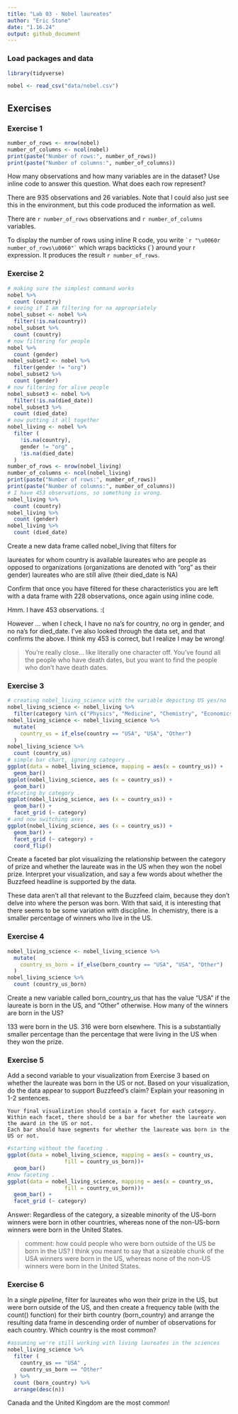 ```yaml
---
title: "Lab 03 - Nobel laureates"
author: "Eric Stone"
date: "1.16.24"
output: github_document
---
```


### Load packages and data

```r
library(tidyverse) 
```

```r
nobel <- read_csv("data/nobel.csv")
```

## Exercises

### Exercise 1

```r
number_of_rows <- nrow(nobel)
number_of_columns <- ncol(nobel)
print(paste("Number of rows:", number_of_rows))
print(paste("Number of columns:", number_of_columns))
```

How many observations and how many variables are in the dataset? Use inline code to answer this question. What does each row represent?

There are 935 observations and 26 variables.  Note that I could also just see this in the environment, but this code produced the information as well.

There are `r number_of_rows` observations and `r number_of_columns` variables. 

To display the number of rows using inline R code, you write `` `r "\u0060r number_of_rows\u0060"` `` which wraps backticks (\`) around your r expression. It produces the result `r number_of_rows`.


### Exercise 2

```r
# making sure the simplest command works
nobel %>%
  count (country)
# seeing if I am filtering for na appropriately
nobel_subset <- nobel %>%
  filter(!is.na(country))
nobel_subset %>%
  count (country)
# now filtering for people
nobel %>%
  count (gender)
nobel_subset2 <- nobel %>%
  filter(gender != "org")
nobel_subset2 %>%
  count (gender)
# now filtering for alive people
nobel_subset3 <- nobel %>%
  filter(!is.na(died_date))
nobel_subset3 %>%
  count (died_date)
# now putting it all together
nobel_living <- nobel %>%
  filter (
    !is.na(country),
    gender != "org" ,
    !is.na(died_date)
  )
number_of_rows <- nrow(nobel_living)
number_of_columns <- ncol(nobel_living)
print(paste("Number of rows:", number_of_rows))
print(paste("Number of columns:", number_of_columns))
# I have 453 observations, so something is wrong.
nobel_living %>%
  count (country)
nobel_living %>%
  count (gender)
nobel_living %>%
  count (died_date)
```

Create a new data frame called nobel_living that filters for

   laureates for whom country is available
   laureates who are people as opposed to organizations (organizations are  denoted with "org" as their gender)
   laureates who are still alive (their died_date is NA)

Confirm that once you have filtered for these characteristics you are left with a data frame with 228 observations, once again using inline code.

Hmm.  I have 453 observations. :(

However ... when I check, I have no na's for country, no org in gender, and no na's for died_date.  I've also looked through the data set, and that confirms the above.  I think my 453 is correct, but I realize I may be wrong!

> You're really close... like literally one character off. You've found all the people who have death dates, but you want to find the people who don't have death dates.

### Exercise 3


```r
# creating nobel_living_science with the variable depicting US yes/no
nobel_living_science <- nobel_living %>%
  filter(category %in% c("Physics", "Medicine", "Chemistry", "Economics"))
nobel_living_science <- nobel_living_science %>%
  mutate(
    country_us = if_else(country == "USA", "USA", "Other")
  )
nobel_living_science %>%
  count (country_us)
# simple bar chart, ignoring category .
ggplot(data = nobel_living_science, mapping = aes(x = country_us)) +
  geom_bar()
ggplot(nobel_living_science, aes (x = country_us)) +
  geom_bar()
#faceting by category .
ggplot(nobel_living_science, aes (x = country_us)) +
  geom_bar() +
  facet_grid (~ category)
# and now switching axes .
ggplot(nobel_living_science, aes (x = country_us)) +
  geom_bar() +
  facet_grid (~ category) +
  coord_flip()
```

Create a faceted bar plot visualizing the relationship between the category of prize and whether the laureate was in the US when they won the nobel prize. Interpret your visualization, and say a few words about whether the Buzzfeed headline is supported by the data.

These data aren't all that relevant to the Buzzfeed claim, because they don't delve into where the person was born. With that said, it is interesting that there seems to be some variation with discipline. In chemistry, there is a smaller percentage of winners who live in the US.


### Exercise 4


```r
nobel_living_science <- nobel_living_science %>%
  mutate(
    country_us_born = if_else(born_country == "USA", "USA", "Other")
  )
nobel_living_science %>%
  count (country_us_born)
```

Create a new variable called born_country_us that has the value "USA" if the laureate is born in the US, and "Other" otherwise. How many of the winners are born in the US?

133 were born in the US. 316 were born elsewhere. This is a substantially smaller percentage than the percentage that were living in the US when they won the prize.

### Exercise 5

Add a second variable to your visualization from Exercise 3 based on whether the laureate was born in the US or not. Based on your visualization, do the data appear to support Buzzfeed’s claim? Explain your reasoning in 1-2 sentences.

    Your final visualization should contain a facet for each category.
    Within each facet, there should be a bar for whether the laureate won the award in the US or not.
    Each bar should have segments for whether the laureate was born in the US or not.


```r
#starting without the faceting .
ggplot(data = nobel_living_science, mapping = aes(x = country_us, 
                  fill = country_us_born))+
  geom_bar()
#now faceting .
ggplot(data = nobel_living_science, mapping = aes(x = country_us, 
                  fill = country_us_born))+
  geom_bar() +
  facet_grid (~ category)
```
Answer:  Regardless of the category, a sizeable minority of the US-born winners were born in other countries, whereas none of the non-US-born winners were born in the United States.

>comment: how could people who were born outside of the US be born in the US?  I think you meant to say that a sizeable chunk of the USA winners were born in the US, whereas none of the non-US winners were born in the United States.

### Exercise 6

In a *single pipeline*, filter for laureates who won their prize in the US, but were born outside of the US, and then create a frequency table (with the count() function) for their birth country (born_country) and arrange the resulting data frame in descending order of number of observations for each country. Which country is the most common?

```r
#assuming we're still working with living laureates in the sciences
nobel_living_science %>%
  filter (
    country_us == "USA" ,
    country_us_born == "Other"
  ) %>%
  count (born_country) %>%
  arrange(desc(n))
```

Canada and the United Kingdom are the most common!
